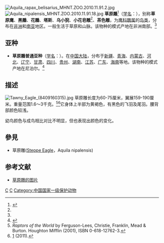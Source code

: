 {{Link style|time=2015-12-12T05:12:11+00:00}}
{{Speciesbox
| status = VU 
| status_system = iucn3.1
| image = 2012-tawny-eagle-0.jpg
| genus = Aquila
| species = rapax
| authority = (Temminck, 1828)<ref name='id1501'>{{cite web| url =http://www.bioinfo.cn/db05/BjdwSpecies.php?action=view&id=1501| title =草原鵰| work =《中国动物物种编目数据库》| publisher =中国科学院微生物研究所| author =中国科学院动物研究所| accessdate =2009-04-04| deadurl =yes| archiveurl =https://web.archive.org/web/20160305025358/http://www.bioinfo.cn/db05/BjdwSpecies.php?action=view&id=1501| archivedate =2016-03-05}}</ref>
}}
[[File:Aquila_rapax_belisarius_MHNT.ZOO.2010.11.91.2.jpg|thumb]]
[[File:Aquila_nipalensis_MHNT.ZOO.2010.11.91.18.jpg|thumb]]
'''草原鵰'''<ref name="ioz">{{cite web |title=草原鵰－濒危鸟类 Aquila rapax |url=http://museum.ioz.ac.cn/topic_detail.aspx?id=184 |website=国家动物标本资源库 |accessdate=2021-05-09}}</ref>（[[学名|学名]]：{{lang|la|''Aquila rapax''}}），别称'''草原鹰'''、'''黑鵰'''、'''花鵰'''、'''塔斯'''、'''乌小猊'''、'''小花皂雕'''<ref name="ioz" />、'''茶色雕'''，为[[鹰科|鹰科]][[鵰属|鵰属]]的[[鸟类|鸟类]]，分布在[[非洲|非洲]]和[[南亚|南亚]]地区。一般生活于草原和山脉。该物种的模式产地在非洲南部。<ref name='id1501'/>

==亚种==
*'''草原鵰普通亚种'''（[[学名|学名]]：{{lang|la|''Aquila rapax nipalensis''}}）。在[[中国大陆|中国大陆]]，分布于[[新疆|新疆]]、[[青海|青海]]、[[内蒙古|内蒙古]]、[[河北|河北]]、[[辽宁|辽宁]]、[[甘肃|甘肃]]、[[四川|四川]]、[[贵州|贵州]]、[[湖南|湖南]]、[[江苏|江苏]]、[[广东|广东]]、[[海南|海南]]等地。该物种的模式产地在尼泊尔。<ref name='id1502'>{{cite web| url =http://www.bioinfo.cn/db05/BjdwSpecies.php?action=view&id=1502| title =草原鵰普通亚种| work =《中国动物物种编目数据库》| publisher =中国科学院微生物研究所| author =中国科学院动物研究所| accessdate =2009-04-04| deadurl =yes| archiveurl =https://web.archive.org/web/20160305092155/http://www.bioinfo.cn/db05/BjdwSpecies.php?action=view&id=1502| archivedate =2016-03-05}}</ref>

==描述==
[[File:Tawny_Eagle_(8409160315).jpg|left]]
草原雕长度为60-75厘米，翼展159-190厘米。重量范围1.6〜3千克。<ref>''Raptors of the World'' by Ferguson-Lees, Christie, Franklin, Mead & Burton. Houghton Mifflin (2001), ISBN 0-618-12762-3.</ref><ref>[http://www.arkive.org/tawny-eagle/aquila-rapax/#text=Facts] {{Wayback|url=http://www.arkive.org/tawny-eagle/aquila-rapax/#text=Facts |date=20180201195143 }} (2011).</ref>它身体上半部为黄褐色，有黑色的飞羽及尾羽。腰背部颜色较浅。

幼鸟颜色与成鸟相比对比不明显，但也表现出颜色的变化。

==參見==
*草原雕([[:en:Steppe_Eagle|Steppe Eagle]]，Aquila nipalensis)

== 参考文献 ==
{{reflist}}
* [https://pic.birdnet.cn/forum//202011/04/142338awaspupz5uujp04e.jpg 草原鵰的图片] {{Wayback|url=https://pic.birdnet.cn/forum//202011/04/142338awaspupz5uujp04e.jpg |date=20201112195042 }}
{{Taxonbar|from=Q374141}}

[[Category:真鵰屬|C]]
[[Category:_1828年描述的鸟类|C]]
[[Category:中国国家一级保护动物|Category:中国国家一级保护动物]]